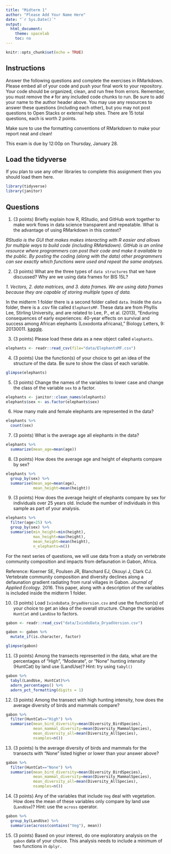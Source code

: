 ```yaml
---
title: "Midterm 1"
author: "Please Add Your Name Here"
date: "`r Sys.Date()`"
output:
  html_document:
    theme: spacelab
    toc: no
---
```


```r
knitr::opts_chunk$set(echo = TRUE)
```

## Instructions
Answer the following questions and complete the exercises in RMarkdown. Please embed all of your code and push your final work to your repository. Your code should be organized, clean, and run free from errors. Remember, you must remove the `#` for any included code chunks to run. Be sure to add your name to the author header above. You may use any resources to answer these questions (including each other), but you may not post questions to Open Stacks or external help sites. There are 15 total questions, each is worth 2 points.  

Make sure to use the formatting conventions of RMarkdown to make your report neat and clean!  

This exam is due by 12:00p on Thursday, January 28.  

## Load the tidyverse
If you plan to use any other libraries to complete this assignment then you should load them here.
```r
library(tidyverse)
library(janitor)
```

## Questions
1. (3 points) Briefly explain how R, RStudio, and GitHub work together to make work flows in data science transparent and repeatable. What is the advantage of using RMarkdown in this context?  

_RStudio is the GUI that makes makes interacting with R easier and allows for multiple ways to build code (including RMarkdown). GitHub is an online resource where programmers can post their code and make it available to the public. By posting the coding (along with the data) other programmers can see exactly which functions were used and repeat the same analyses._  

2. (3 points) What are the three types of `data structures` that we have discussed? Why are we using data frames for BIS 15L?

_1. Vectors, 2. data matrices, and 3. data frames. We are using data frames because they are capable of storing multiple types of data._

In the midterm 1 folder there is a second folder called `data`. Inside the `data` folder, there is a .csv file called `ElephantsMF`. These data are from Phyllis Lee, Stirling University, and are related to Lee, P., et al. (2013), "Enduring consequences of early experiences: 40-year effects on survival and success among African elephants (Loxodonta africana)," Biology Letters, 9: 20130011. [kaggle](https://www.kaggle.com/mostafaelseidy/elephantsmf).  

3. (3 points) Please load these data as a new object called `elephants`.
```r
elephants <- readr::read_csv(file="data/ElephantsMF.csv")
```

4. (3 points) Use the function(s) of your choice to get an idea of the structure of the data. Be sure to show the class of each variable.
```r
glimpse(elephants)
```

5. (3 points) Change the names of the variables to lower case and change the class of the variable `sex` to a factor.
```r
elephants <- janitor::clean_names(elephants)
elephants$sex <- as.factor(elephants$sex)
```

6. How many male and female elephants are represented in the data?
```r
elephants %>% 
  count(sex)
```

7. (3 points) What is the average age all elephants in the data?
```r
elephants %>% 
  summarize(mean_age=mean(age))
```

8. (3 points) How does the average age and height of elephants compare by sex?
```r
elephants %>% 
  group_by(sex) %>% 
  summarise(mean_age=mean(age),
            mean_height=mean(height))
```

9. (3 points) How does the average height of elephants compare by sex for individuals over 25 years old. Include the number of individuals in this sample as part of your analysis.
```r
elephants %>% 
  filter(age>25) %>% 
  group_by(sex) %>% 
  summarise(min_height=min(height),
            max_height=max(height),
            mean_height=mean(height),
            n_elephants=n())
```

For the next series of questions, we will use data from a study on vertebrate community composition and impacts from defaunation in Gabon, Africa.  

Reference: Koerner SE, Poulsen JR, Blanchard EJ, Okouyi J, Clark CJ. Vertebrate community composition and diversity declines along a defaunation gradient radiating from rural villages in Gabon. _Journal of Applied Ecology_. 2016. This paper, along with a description of the variables is included inside the midterm 1 folder.  

10. (3 points) Load `IvindoData_DryadVersion.csv` and use the function(s) of your choice to get an idea of the overall structure. Change the variables `HuntCat` and `LandUse` to factors.
```r
gabon <- readr::read_csv("data/IvindoData_DryadVersion.csv")
```

```r
gabon <- gabon %>% 
  mutate_if(is.character, factor)
```

```r
glimpse(gabon)
```

11. (3 points) Among the transects represented in the data, what are the percentages of "High", "Moderate", or "None" hunting intensity (HuntCat) by land use (LandUse)? Hint: try using `tabyl()`
```r
gabon %>% 
  tabyl(LandUse, HuntCat)%>% 
  adorn_percentages() %>%
  adorn_pct_formatting(digits = 1)
```

12. (3 points) Among the transect with high hunting intensity, how does the average diversity of birds and mammals compare?
```r
gabon %>% 
  filter(HuntCat=="High") %>% 
  summarise(mean_bird_diversity=mean(Diversity_BirdSpecies),
            mean_mammal_diversity=mean(Diversity_MammalSpecies),
            mean_diversity_all=mean(Diversity_AllSpecies),
            nsamples=n())
```

13. (3 points) Is the average diversity of birds and mammals for the transects with "None" listed higher or lower than your answer above?
```r
gabon %>% 
  filter(HuntCat=="None") %>% 
  summarise(mean_bird_diversity=mean(Diversity_BirdSpecies),
            mean_mammal_diversity=mean(Diversity_MammalSpecies),
            mean_diversity_all=mean(Diversity_AllSpecies),
            nsamples=n())
```

14. (3 points) Any of the variables that include `Veg` deal with vegetation. How does the mean of these variables only compare by land use (`LandUse`)? Hint: use the `across` operator.
```r
gabon %>% 
  group_by(LandUse) %>% 
  summarise(across(contains("Veg"), mean))
```

15. (3 points) Based on your interest, do one exploratory analysis on the `gabon` data of your choice. This analysis needs to include a minimum of two functions in `dplyr.`